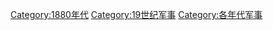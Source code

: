 [[Category:1880年代|Category:1880年代]]
[[Category:19世纪军事|Category:19世纪军事]]
[[Category:各年代军事|Category:各年代军事]]
